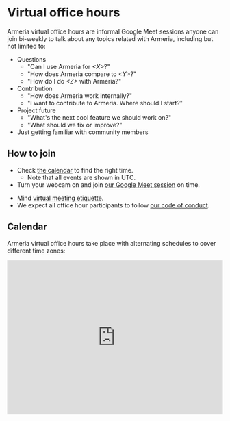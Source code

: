 # Virtual office hours

Armeria virtual office hours are informal Google Meet sessions anyone can join bi-weekly to talk about
any topics related with Armeria, including but not limited to:

* Questions
  * "Can I use Armeria for *&lt;X&gt;*?"
  * "How does Armeria compare to *&lt;Y&gt;*?"
  * "How do I do *&lt;Z&gt;* with Armeria?"
* Contribution
  * "How does Armeria work internally?"
  * "I want to contribute to Armeria. Where should I start?"
* Project future
  * "What's the next cool feature we should work on?"
  * "What should we fix or improve?"
* Just getting familiar with community members

## How to join

* Check [the calendar](#calendar) to find the right time.
  * Note that all events are shown in UTC.
* Turn your webcam on and join [our Google Meet session](https://meet.google.com/ewq-amzu-oje) on time.

<Warning>

* Mind [virtual meeting etiquette](https://www.goto.com/blog/7-rules-virtual-meeting-etiquette-every-professional-know).
* We expect all office hour participants to follow [our code of conduct](/community/code-of-conduct).

</Warning>

## Calendar

Armeria virtual office hours take place with alternating schedules to cover different time zones:

<p>
  <iframe
    src="https://calendar.google.com/embed?src=3k9acea3tvki4dnj6tfptd55v0@group.calendar.google.com"
    style="width: 100%; height: 360px; border: 0;"
  />
</p>

### Importing the community event calendar

* Click [here](https://calendar.google.com/calendar?cid=3k9acea3tvki4dnj6tfptd55v0@group.calendar.google.com)
  if you're using Google Calendar.
* Import [this iCal file](https://calendar.google.com/calendar/ical/3k9acea3tvki4dnj6tfptd55v0%40group.calendar.google.com/public/basic.ics)
  if you're using an iCal-compatible app.
